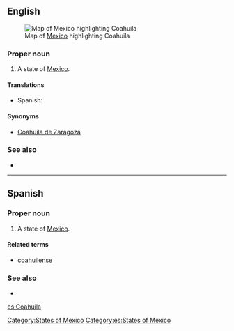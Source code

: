 ==English==
[[File:Mexico map, MX-COA.svg|thumb|Map of [[Mexico]] highlighting Coahuila]]
===Proper noun===
{{en-proper noun}}

# A state of [[Mexico]].

====Translations====
{{trans-top|state of Mexico}}
*Spanish: {{t+|es|Coahuila|f}}
{{trans-mid}}
{{trans-bottom}}

====Synonyms====
*[[Coahuila de Zaragoza]]

===See also===
*{{pedialite}}

[[Category:States of Mexico]]

----

==Spanish==

===Proper noun===
{{es-proper noun|f}}

# A state of [[Mexico]].

====Related terms====
*[[coahuilense]]

===See also===
* {{pedialite|lang=es}}

[[Category:es:States of Mexico]]

[[es:Coahuila]]